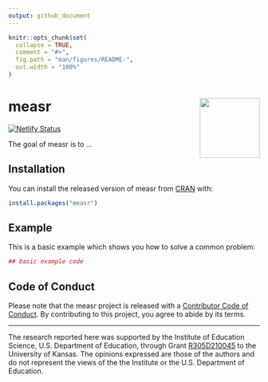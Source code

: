 ```yaml
---
output: github_document
---
```


<!-- README.md is generated from README.Rmd. Please edit that file -->

```r
knitr::opts_chunk$set(
  collapse = TRUE,
  comment = "#>",
  fig.path = "man/figures/README-",
  out.width = "100%"
)
```

# measr <img src="man/figures/logo.png" align = "right" width="120"/>

<!-- badges: start -->
[![Netlify Status](https://api.netlify.com/api/v1/badges/b82caf01-0611-4f8b-bbca-5b89b5a80791/deploy-status)](https://app.netlify.com/sites/measr/deploys)
<!-- badges: end -->

The goal of measr is to ...

## Installation

You can install the released version of measr from [CRAN](https://CRAN.R-project.org) with:

``` r
install.packages("measr")
```

## Example

This is a basic example which shows you how to solve a common problem:

```r
## basic example code
```

## Code of Conduct
  
Please note that the measr project is released with a [Contributor Code of Conduct](https://measr.dev/CODE_OF_CONDUCT.html). By contributing to this project, you agree to abide by its terms.

---

The research reported here was supported by the Institute of Education Science, U.S. Department of Education, through Grant [R305D210045](https://ies.ed.gov/funding/grantsearch/details.asp?ID=4546) to the University of Kansas. The opinions expressed are those of the authors and do not represent the views of the the Institute or the U.S. Department of Education.
